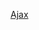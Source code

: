 {{football squad
|name=阿積士球員名單
|teamname=阿贾克斯足球俱乐部
|title=-{zh-hans:阿贾克斯;zh-hk:阿積士;zh-tw:阿賈克斯;}-
|bgcolor=white
|textcolor=#DD0000
|bordercolor=#DD0000
|list=<div>
{{football squad2 player|no=1|name=[[马滕·斯特克伦博赫|-{zh-hans:斯特克伦博赫;zh-hk:史迪基倫堡;zh-tw:史特克倫博赫;}-]]}}
{{football squad2 player|no=2|name=[[尤里安·廷伯|-{zh-hans:廷伯;zh-hk:添巴;zh-tw:廷伯;}-]]}}
{{football squad2 player|no=3|name=[[佩爾·舒爾斯|-{zh-hans:舒尔斯;zh-hk:舒侯亞斯;zh-tw:舒爾斯;}-]]}}
{{football squad2 player|no=4|name={{le|艾臣·艾華利斯|Edson Álvarez|-{zh-hans:阿尔瓦雷兹;zh-hk:艾華利斯;zh-tw:阿瓦雷茲;}-}}}}
{{football squad2 player|no=5|name={{le|肖恩·克萊伯|Sean Klaiber|-{zh-hans:克莱伯;zh-hk:卡拉巴;zh-tw:克萊伯;}-}}}}
{{football squad2 player|no=6|name=[[戴維·克拉森|-{zh-hans:克拉森;zh-hk:卡拉臣;zh-hant:克拉森;}-]]}}
{{football squad2 player|no=10|name=[[杜桑·塔迪奇|-{zh-hans:塔迪奇; zh-hk:泰迪;zh-tw:塔迪奇;}-]]}}
{{football squad2 player|no=11|name=[[安东尼 (巴西足球运动员)|安東尼]]}}
{{football squad2 player|no=15|name=[[德文内·兰斯|-{zh-hans:兰斯;zh-hk:雲舒;zh-tw:倫施;}-]]}}
{{football squad2 player|no=16|name={{le|傑·高爾特|Jay Gorter|高爾特}}}}
{{football squad2 player|no=17|name=[[戴利·布林德|-{zh-hans:布林德; zh-hk:白蘭特; zh-hant:布林德;}-]]}}
{{football squad2 player|no=20|name={{le|穆罕默德·庫杜斯|Mohammed Kudus|-{zh-hans:库杜斯;zh-hk:古達斯;zh-tw:庫杜斯;}-}}}}
{{football squad2 player|no=21|name=[[利桑德罗·马丁内斯|-{zh-hans:利桑德罗·马丁内斯;zh-hk:馬天尼斯;zh-tw:馬丁內斯;}-]]}}
{{football squad2 player|no=22|name=[[塞巴斯蒂安·阿莱|-{zh-hans:阿莱;zh-hk:賀拿;zh-hant:哈勒;}-]]}}
{{football squad2 player|no=23|name=[[史堤芬·貝格曉斯|-{zh-hans:博古伊斯;zh-hk:貝格曉斯;}-]]}}
{{football squad2 player|no=25|name=[[肯尼斯·泰勒|-{zh-hans:泰勒;zh-hk:泰萊;zh-tw:泰勒;}-]]}}
{{football squad2 player|no=27|name=[[穆罕默德·伊哈塔伦|-{zh-hans:伊哈塔伦;zh-hk:伊夏達倫;zh-tw:伊哈塔倫;}-]]}}
{{football squad2 player|no=28|name={{le|列辛度·馬加藍|Lisandro Magallán|馬加藍}}}}
{{football squad2 player|no=30|name={{le|穆罕默德·達拉米|Mohamed Daramy|達拉米}}}}
{{football squad2 player|no=31|name=[[尼古拉斯·達利亞費高|-{zh-hans:塔利亚菲科;zh-tw:塔格利亞菲可;zh-hk:達利亞費高;}-]]}}
{{football squad2 player|no=32|name={{le|蘭柯·帕斯維爾|Remko Pasveer|帕斯維爾}}}}
{{football squad2 player|no=35|name={{le|尤里·巴斯|Youri Baas|巴斯}}}}
{{football squad2 player|no=37|name=[[纳吉·于尼瓦尔|于尼瓦尔]]}}
{{football squad2 player|no=40|name={{le|松切·漢森|Sontje Hansen|漢森}}}}
{{football squad2 player|no=42|name={{le|阿爾賈尼·馬沙|Ar'jany Martha|馬沙}}}}
{{football squad2 player|no=44|name={{le|尤里·雷吉爾|Youri Regeer|雷吉爾}}}}
{{football squad2 player|no=|name={{le|基克·皮耶里|Kik Pierie|皮耶里}}}}
{{football squad2 player|no=|name={{le|哈桑·班德|Hassane Bandé|班德}}}}
{{football squad manager|name=[[阿尔弗雷德·斯赫勒德|-{zh-hans:斯赫勒德;zh-hk:舒尼達;zh-tw:斯赫勒德;}-]]}} 
<!--{{football squad2 player|no=18|name=[[布莱恩·布罗比|-{zh-hans:布罗比;zh-tw:布羅比;zh-hk:波比;}-]]}}-->
<!--{{football squad2 player|no=26|name={{le|維克托·揚森|Victor Jensen|揚森}}}}-->
</div>
}}<noinclude>[[Category:荷蘭足球俱樂部名單模板|Ajax]]

</noinclude>